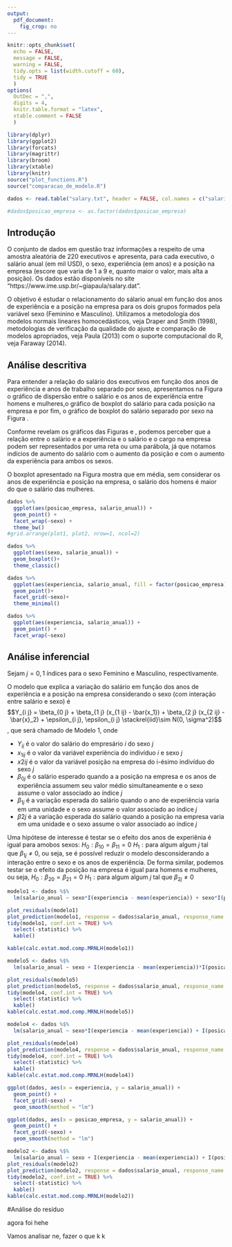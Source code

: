```yaml
--- 
output: 
  pdf_document:
    fig_crop: no
---
```


```r
knitr::opts_chunk$set(
  echo = FALSE, 
  message = FALSE,
  warning = FALSE,
  tidy.opts = list(width.cutoff = 60),
  tidy = TRUE
  )
options(
  OutDec = ",", 
  digits = 4, 
  knitr.table.format = "latex", 
  xtable.comment = FALSE
  )
```

```r
library(dplyr)
library(ggplot2)
library(forcats)
library(magrittr)
library(broom)
library(xtable)
library(knitr)
source("plot_functions.R")
source("comparacao_de_modelo.R")
```

```r
dados <- read.table("salary.txt", header = FALSE, col.names = c("salario_anual", "sexo", "posicao_empresa", "experiencia"))

#dados$posicao_empresa <- as.factor(dados$posicao_empresa)
```

## Introdução

O conjunto de dados em questão traz informações a respeito de uma amostra aleatória de 220 executivos e apresenta, para cada executivo, o salário anual (em mil USD), o sexo, experiência (em anos) e a posição na empresa (escore que varia de 1 a 9 e, quanto maior o valor, mais alta a posição). Os dados estão disponíveis no site "https://www.ime.usp.br/~giapaula/salary.dat".

O objetivo é estudar o relacionamento do sálario anual em função dos anos de experiência e a posição na empresa para os dois grupos formados pela variável sexo (Feminino e Masculino). Utilizamos a metodologia dos modelos normais lineares homocedásticos, veja
Draper and Smith (1998), metodologias de verificação da qualidade do ajuste e comparação de modelos apropriados, veja Paula (2013) com o suporte computacional do R, veja Faraway (2014).

## Análise descritiva

Para entender a relação do salário dos executivos em função dos anos de experiência e anos de trabalho separado por sexo, apresentamos na Figura \ref{fig:anos_sal} o gráfico de dispersão entre o salário e os anos de experiência entre homens e mulheres,o gráfico de boxplot do salário para cada posição na empresa e por fim, o gráfico de boxplot do salário separado por sexo na Figura \ref{fig:sex_sal}.

Conforme revelam os gráficos das Figuras \ref{fig:pos_sal} e \ref{fig:anos_sal}, podemos perceber que a relação entre o salário e a experiência e o salário e o cargo na empresa podem ser representados por uma reta ou uma parábola, já que notamos indícios de aumento do salário com o aumento da posição e com o aumento da experiência para ambos os sexos.

O boxplot apresentado na Figura \ref{fig:sex_sal} mostra que em média, sem considerar os anos de experiência e posição na empresa, o salário dos homens é maior do que o salário das mulheres.

```r
dados %>%
  ggplot(aes(posicao_empresa, salario_anual)) +
  geom_point() +
  facet_wrap(~sexo) +
  theme_bw()
#grid.arrange(plot1, plot2, nrow=1, ncol=2)
```

```r
dados %>% 
  ggplot(aes(sexo, salario_anual)) +
  geom_boxplot()+
  theme_classic()
```

```r
dados %>%
  ggplot(aes(experiencia, salario_anual, fill = factor(posicao_empresa), color = factor(posicao_empresa))) + 
  geom_point()+
  facet_grid(~sexo)+
  theme_minimal()
```

```r
dados %>%
  ggplot(aes(experiencia, salario_anual)) +
  geom_point() + 
  facet_wrap(~sexo)
```

## Análise inferencial

<!--
- especificar o modelo
- análise(s) de resíduo(s)
- hipóteses de interesse (O NÍVEL DE SIGNIFICÂNCIA DEVE SER ESPECIFICADO NO RELATÓRIO)
-análise de multicolinearidade
- modelagem a heterocedasticidade
- gráficos e comentários
- deverão   ser   usadas   as metodologias constantes na questão
- caso o modelo usado não se adeque bem   aos   dados,   comentários   a   respeito   deverão   ser   feitos,   mencionando   que   outras metodologias devem ser utilizadas (não, necessariamente, precisa ser dito quais) -->

Sejam $j = 0, 1$ índices para o sexo Feminino e Masculino, respectivamente. 

O modelo que explica a variação do salário em função dos anos de experiência e a posição na empresa considerando o sexo (com interação entre salário e sexo) é 
$$Y_{i j} = \beta_{0 j} + \beta_{1 j} (x_{1 ij} - \bar{x_1}) + \beta_{2 j} (x_{2 ij} - \bar{x}_2)  + \epsilon_{i j}, \epsilon_{i j} \stackrel{iid}\sim N(0, \sigma^2)$$, que será chamado de Modelo 1, onde

- $Y_{i j}$ é o valor do salário do empresário $i$ do sexo $j$
- $x_{1 i j}$ é o valor da variável experiência do indivíduo $i$ e sexo $j$
- $x{2 ij}$ é o valor da variável posição na empresa do i-ésimo indivíduo do sexo $j$ 
- $\beta_{0 j}$ é o salário esperado quando a a posição na empresa e os anos de experiência assumem seu valor médio simultaneamente e o sexo assume o valor associado ao índice $j$
- $\beta_{1 j}$ é a variação esperada do salário quando o ano de experiência varia em uma unidade e o sexo assume o valor associado ao índice $j$
- $\beta{2 j}$ é a variação esperada do salário quando a posição na empresa varia em uma unidade e o sexo assume o valor associado ao índice $j$

Uma hipótese de interesse é testar se o efeito dos anos de experiênia é igual para amobos sexos: $H_0: \beta_{1 0} = \beta_{1 1} = 0$ \textit{versus} $H_1: \text{para algum algum} \ j \ \text{tal que} \ \beta_{1 j} \neq 0$, ou seja, se é possível reduzir o modelo desconsiderando a interação entre o sexo e os anos de experiência. De forma similar, podemos testar se o efeito da posição na empresa é igual para homens e mulheres, ou seja, $H_0: \beta_{2 0} = \beta_{2 1} = 0$ \textit{versus} $H_1: \text{para algum algum} \ j \ \text{tal que} \ \beta_{2 j} \neq 0$

```r
modelo1 <- dados %$%
  lm(salario_anual ~ sexo*I(experiencia - mean(experiencia)) + sexo*I(posicao_empresa - mean(posicao_empresa)))

plot_residuals(modelo1)
plot_prediction(modelo1, response = dados$salario_anual, response_name = "salario_anual")
tidy(modelo1, conf.int = TRUE) %>% 
  select(-statistic) %>%
  kable()

kable(calc.estat.mod.comp.MRNLH(modelo1))
```

```r
modelo5 <- dados %$%
  lm(salario_anual ~ sexo + I(experiencia - mean(experiencia))*I(posicao_empresa - mean(posicao_empresa)))

plot_residuals(modelo5)
plot_prediction(modelo5, response = dados$salario_anual, response_name = "salario_anual")
tidy(modelo4, conf.int = TRUE) %>% 
  select(-statistic) %>%
  kable()
kable(calc.estat.mod.comp.MRNLH(modelo5))
```


```r
modelo4 <- dados %$%
  lm(salario_anual ~ sexo*I(experiencia - mean(experiencia)) + I(posicao_empresa - mean(posicao_empresa)))

plot_residuals(modelo4)
plot_prediction(modelo4, response = dados$salario_anual, response_name = "salario_anual")
tidy(modelo4, conf.int = TRUE) %>% 
  select(-statistic) %>%
  kable()
kable(calc.estat.mod.comp.MRNLH(modelo4))
```

```r
ggplot(dados, aes(x = experiencia, y = salario_anual)) +
  geom_point() +
  facet_grid(~sexo) + 
  geom_smooth(method = "lm")

ggplot(dados, aes(x = posicao_empresa, y = salario_anual)) +
  geom_point() +
  facet_grid(~sexo) + 
  geom_smooth(method = "lm")
```


```r
modelo2 <- dados %$%
  lm(salario_anual ~ sexo + I(experiencia - mean(experiencia)) + I(posicao_empresa - mean(posicao_empresa)))
plot_residuals(modelo2)
plot_prediction(modelo2, response = dados$salario_anual, response_name = "salario_anual")
tidy(modelo2, conf.int = TRUE) %>% 
  select(-statistic) %>%
  kable()
kable(calc.estat.mod.comp.MRNLH(modelo2))
```


#Análise do resíduo 

agora foi hehe

 Vamos analisar ne, fazer o que k k 
<!--Uma hipótese de interesse é testar se os efeitos de VO2 são iguais para todas as etiologias: $H_0: \beta_{1 1} = ... = \beta_{1 4} = 0$ \textit{versus} $H_1: \text{para algum algum} \ j \ \text{tal que} \ \beta_{1 j} \neq 0$, ou seja, se é possível reduzir o modelo desconsiderando a interação entre carga e etiologia.

Nesse caso, o modelo que explica a variação do consumo de oxigênio (VO2) da carga de compensação respiratório (carga) considerando as etiologias de maneita aditiva (sem interações) é o Modelo 2: $Y_{i j} = \beta_{0 j} + \beta_{1} (x_{i j} - \bar{x}) + \epsilon_{i j}, \epsilon_{i j} \stackrel{iid}\sim N(0, \sigma^2)$, onde

- $Y_{i j}$ e $x_{i j}$ é o VO2 e a carga do i-ésimo indivíduo da j-ésima etiologia, respectivamente.
- $\beta_{0 j}$ é o VO2 esperado quando a carga assume seu valor médio e a etiologia assume o valor associado ao índice $j$
- $\beta_{1}$ é a variação esperada de VO2 quando a carga varia em uma unidade -->

